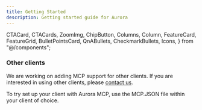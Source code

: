 ```yaml
---
title: Getting Started
description: Getting started guide for Aurora
---
```


  CTACard,
  CTACards,
  ZoomImg,
  ChipButton,
  Columns,
  Column,
  FeatureCard,
  FeatureGrid,
  BulletPointsCard,
  QnABullets,
  CheckmarkBullets,
  Icons,
} from "@/components";

### Other clients

We are working on adding MCP support for other clients. If you are interested in using other clients, please [contact us](mailto:aurora@fiveonefour.com).

To try set up your client with Aurora MCP, use the MCP.JSON file within your client of choice.

<FeatureGrid columns={1}>
  <FeatureCard
    href="/aurora/getting-started/mcp-json"
    title="Configure MCP.JSON"
    description="
    "
    variant="aurora"
  />
</FeatureGrid>


